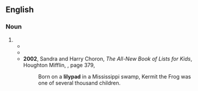 {{also|lily pad}}

==English==

===Noun===
{{en-noun}}

# {{alternative spelling of|en|lily pad}}
#* {{quote-book|en|year=1985|author=Philippe van Rjndt|title=Last Message to Berlin|isbn=0441471285|page=269
|passage=You've reached all sorts of conclusions by jumping around like a frog from '''lilypad''' to '''lilypad'''.}}
#* {{quote-book|en|year=2000|author=Justin D'Ath|title=Koala Fever|publisher=Allen & Unwin|isbn=1865083992|page=44
|passage=Dad's head popped up right underneath a '''lilypad'''.}}
#* '''2002''', Sandra and Harry Choron, ''The All-New Book of Lists for Kids'', Houghton Mifflin, {{ISBN|0618191356}}, page 379,
#*: Born on a '''lilypad''' in a Mississippi swamp, Kermit the Frog was one of several thousand children.
